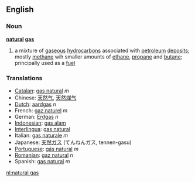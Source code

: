 ==English==
===Noun===
'''[[natural]] [[gas]]'''
{{wikipedia}}
# a mixture of [[gaseous]] [[hydrocarbon]]s associated with [[petroleum]] [[deposit]]s; mostly [[methane]] wih smaller amounts of [[ethane]], [[propane]] and [[butane]]; principally used as a [[fuel]]

===Translations===
*[[Catalan]]: [[gas natural]] ''m''
*Chinese: [[天然气]], [[天然煤气]]
*[[Dutch]]: [[aardgas]] ''n''
*French: [[gaz naturel]] ''m''
*German: [[Erdgas]] ''n''
*[[Indonesian]]: [[gas alam]]
*[[Interlingua]]: [[gas natural]]
*Italian: [[gas naturale]] ''m''
*Japanese: [[天然ガス]] (てんねんガス, tennen-gasu)
*[[Portuguese]]: [[gás natural]] ''m''
*[[Romanian]]: [[gaz natural]] ''n''
*Spanish: [[gas natural]] ''m''

[[nl:natural gas]]